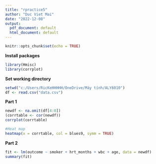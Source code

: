 ---
title: "rpractice5"
author: "Duc Viet Mai"
date: "2022-12-08"
output:
  pdf_document: default
  html_document: default
---

```{r setup, include=FALSE}
knitr::opts_chunk$set(echo = TRUE)
```

**Install packages**

```{r, warning=FALSE, include=FALSE}
library(Hmisc)
library(corrplot)
```

**Set working directory**

```{r}
setwd("c:/Users/RicKeHHHHH/OneDrive/Máy tính/ALY6010")
df <- read.csv("data.csv")
```

**Part 1**

```{r}
newdf <- na.omit(df[4:8])
(corrtable <- cor(newdf))
corrplot(corrtable)

#Heat map
heatmap(x = corrtable, col = blues9, symm = TRUE)
```

**Part 2**

```{r}
fit <- lm(outcome ~ smoker + hrt_months + wbc + age, data = newdf)
summary(fit)
```

